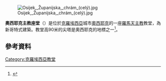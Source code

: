 [[File:Osijek,_Županijska,_chrám_(celý).jpg|right]]

'''奧西耶克主教座堂'''（{{lang-hr|Crkva svetog Petra i Pavla}}）是位於[[克羅埃西亞|克羅埃西亞]]城市[[奧西耶克|奧西耶克]]的一座[[羅馬天主教|羅馬天主教]]教堂，為新哥特式建築。教堂高90米的尖塔是奧西耶克的地標之一<ref>{{cite web | url = http://www.svpetaripavao.hr/website/iz-povijesti-upe.html | title = Povijest župe | publisher = Župna crkva Sv. Petra i Pavla Apostola u Osijeku | work = Official Web Page | language = hr | accessdate = 2014-02-09 | deadurl = yes | archiveurl = https://web.archive.org/web/20140222010757/http://www.svpetaripavao.hr/website/iz-povijesti-upe.html | archivedate = 2014-02-22 }}</ref>。
==參考資料==
{{reflist}}
{{Commonscat-inline|Church of SS. Peter and Paul in Osijek}}
[[Category:克羅埃西亞教堂|Category:克羅埃西亞教堂]]